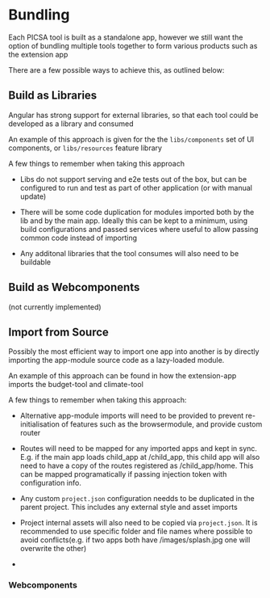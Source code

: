 # Bundling 

Each PICSA tool is built as a standalone app, however we still want the option of bundling multiple tools together to form various products such as the extension app

There are a few possible ways to achieve this, as outlined below:

## Build as Libraries

Angular has strong support for external libraries, so that each tool could be developed as a library and consumed

An example of this approach is given for the the `libs/components` set of UI components, or `libs/resources` feature library

A few things to remember when taking this approach

- Libs do not support serving and e2e tests out of the box, but can be configured to run and test as part of other application (or with manual update)

- There will be some code duplication for modules imported both by the lib and by the main app. Ideally this can be kept to a minimum, using build configurations and passed services where useful to allow passing common code instead of importing

- Any additonal libraries that the tool consumes will also need to be buildable

## Build as Webcomponents

(not currently implemented)

## Import from Source

Possibly the most efficient way to import one app into another is by directly importing the app-module source code as a lazy-loaded module.

An example of this approach can be found in how the extension-app imports the budget-tool and climate-tool

A few things to remember when taking this approach:

- Alternative app-module imports will need to be provided to prevent re-initialisation of features such as the browsermodule, and provide custom router

- Routes will need to be mapped for any imported apps and kept in sync. E.g. if the main app loads child_app at /child_app, this child app will also need to have a copy of the routes registered as /child_app/home. This can be mapped programatically if passing injection token with configuration info.

- Any custom `project.json` configuration needds to be duplicated in the parent project. This includes any external style and asset imports

- Project internal assets will also need to be copied via `project.json`. It is recommended to use specific folder and file names where possible to avoid conflicts(e.g. if two apps both have /images/splash.jpg one will overwrite the other)

-

### Webcomponents
